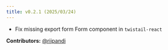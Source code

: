 ```yaml
---
title: v0.2.1 (2025/03/24)
---
```


- Fix missing export form Form component in `twistail-react`

**Contributors:**
[@riipandi](https://github.com/riipandi)
